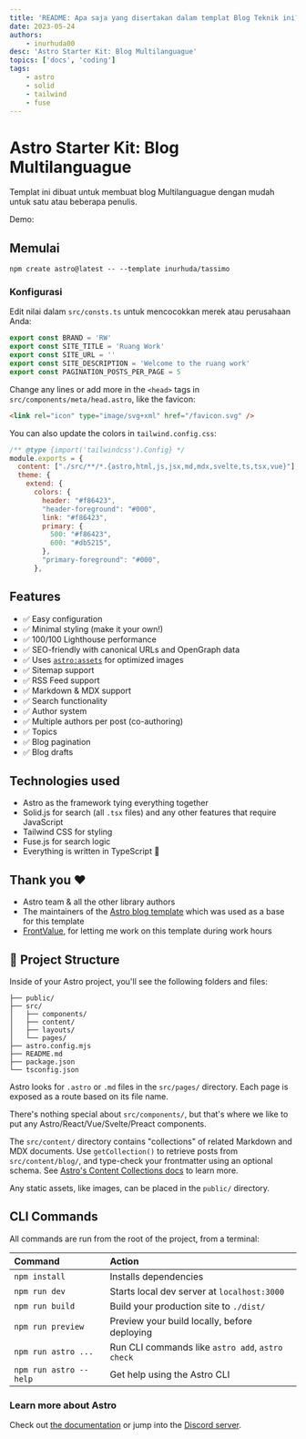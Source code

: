 ```yaml
---
title: 'README: Apa saja yang disertakan dalam templat Blog Teknik ini?'
date: 2023-05-24
authors:
    - inurhuda00
desc: 'Astro Starter Kit: Blog Multilanguague'
topics: ['docs', 'coding']
tags:
    - astro
    - solid
    - tailwind
    - fuse
---
```


<Ads />

# Astro Starter Kit: Blog Multilanguague

Templat ini dibuat untuk membuat blog Multilanguague dengan mudah untuk satu atau beberapa penulis.

Demo:

## Memulai

```
npm create astro@latest -- --template inurhuda/tassimo
```

### Konfigurasi

Edit nilai dalam `src/consts.ts` untuk mencocokkan merek atau perusahaan Anda:

```ts
export const BRAND = 'RW'
export const SITE_TITLE = 'Ruang Work'
export const SITE_URL = ''
export const SITE_DESCRIPTION = 'Welcome to the ruang work'
export const PAGINATION_POSTS_PER_PAGE = 5
```

Change any lines or add more in the `<head>` tags in `src/components/meta/head.astro`, like the favicon:

```html
<link rel="icon" type="image/svg+xml" href="/favicon.svg" />
```

You can also update the colors in `tailwind.config.css`:

```js
/** @type {import('tailwindcss').Config} */
module.exports = {
  content: ["./src/**/*.{astro,html,js,jsx,md,mdx,svelte,ts,tsx,vue}"],
  theme: {
    extend: {
      colors: {
        header: "#f86423",
        "header-foreground": "#000",
        link: "#f86423",
        primary: {
          500: "#f86423",
          600: "#db5215",
        },
        "primary-foreground": "#000",
      },
```

## Features

-   ✅ Easy configuration
-   ✅ Minimal styling (make it your own!)
-   ✅ 100/100 Lighthouse performance
-   ✅ SEO-friendly with canonical URLs and OpenGraph data
-   ✅ Uses [`astro:assets`](https://docs.astro.build/en/guides/assets/) for optimized images
-   ✅ Sitemap support
-   ✅ RSS Feed support
-   ✅ Markdown & MDX support
-   ✅ Search functionality
-   ✅ Author system
-   ✅ Multiple authors per post (co-authoring)
-   ✅ Topics
-   ✅ Blog pagination
-   ✅ Blog drafts

## Technologies used

-   Astro as the framework tying everything together
-   Solid.js for search (all `.tsx` files) and any other features that require JavaScript
-   Tailwind CSS for styling
-   Fuse.js for search logic
-   Everything is written in TypeScript 💙

## Thank you ❤️

-   Astro team & all the other library authors
-   The maintainers of the [Astro blog template](https://github.com/withastro/astro/tree/latest/examples/blog?on=github) which was used as a base for this template
-   [FrontValue](https://frontvalue.nl/), for letting me work on this template during work hours

## 🚀 Project Structure

Inside of your Astro project, you'll see the following folders and files:

```
├── public/
├── src/
│   ├── components/
│   ├── content/
│   ├── layouts/
│   └── pages/
├── astro.config.mjs
├── README.md
├── package.json
└── tsconfig.json
```

Astro looks for `.astro` or `.md` files in the `src/pages/` directory. Each page is exposed as a route based on its file name.

There's nothing special about `src/components/`, but that's where we like to put any Astro/React/Vue/Svelte/Preact components.

The `src/content/` directory contains "collections" of related Markdown and MDX documents. Use `getCollection()` to retrieve posts from `src/content/blog/`, and type-check your frontmatter using an optional schema. See [Astro's Content Collections docs](https://docs.astro.build/en/guides/content-collections/) to learn more.

Any static assets, like images, can be placed in the `public/` directory.

## CLI Commands

All commands are run from the root of the project, from a terminal:

| Command                | Action                                           |
| :--------------------- | :----------------------------------------------- |
| `npm install`          | Installs dependencies                            |
| `npm run dev`          | Starts local dev server at `localhost:3000`      |
| `npm run build`        | Build your production site to `./dist/`          |
| `npm run preview`      | Preview your build locally, before deploying     |
| `npm run astro ...`    | Run CLI commands like `astro add`, `astro check` |
| `npm run astro --help` | Get help using the Astro CLI                     |

### Learn more about Astro

Check out [the documentation](https://docs.astro.build) or jump into the [Discord server](https://astro.build/chat).
